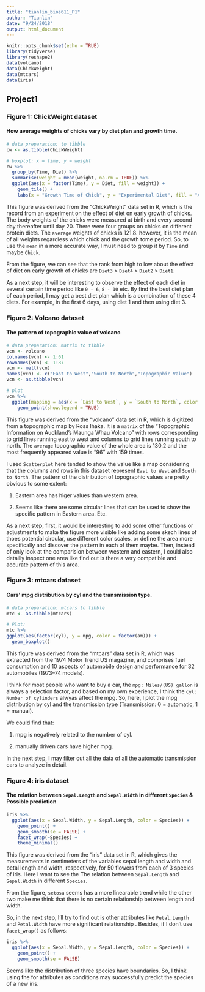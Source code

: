 ```yaml
---
title: "tianlin_bios611_P1"
author: "Tianlin"
date: "9/24/2018"
output: html_document
---
```


```r
knitr::opts_chunk$set(echo = TRUE)
library(tidyverse)
library(reshape2)
data(volcano)
data(ChickWeight)
data(mtcars)
data(iris)
```

## Project1

### Figure 1: ChickWeight dataset 

#### How average weights of chicks vary by diet plan and growth time.

```r
# data preparation: to tibble
cw <- as.tibble(ChickWeight)

# boxplot: x = time, y = weight
cw %>%
  group_by(Time, Diet) %>%
  summarise(weight = mean(weight, na.rm = TRUE)) %>%
  ggplot(aes(x = factor(Time), y = Diet, fill = weight)) +
    geom_tile() +
    labs(x = "Growth Time of Chick", y = "Experimental Diet", fill = "Average Weight")
```

This figure was derived from the “ChickWeight” data set in R, which is the record from an experiment on the effect of diet on early growth of chicks. The body weights of the chicks were measured at birth and every second day thereafter until day 20. There were four groups on chicks on different protein diets. The `average` weights of chicks is 121.8. however, it is the mean of all weights regardless which chick and the growth tome period. So, to use the `mean` in a more accurate way, I must need to group it by `Time` and maybe `Chick`.

From the figure, we can see that the rank from high to low about the effect of diet on early growth of chicks are `Diet3` > `Diet4` > `Diet2` > `Diet1`.

As a next step, it will be interesting to observe the effect of each diet in several certain time period like `0 - 6`, `8 - 10` etc. By find the best diet plan of each period, I may get a best diet plan which is a combination of these 4 diets. For example, in the first 6 days, using diet 1 and then using diet 3.


### Figure 2: Volcano dataset
#### The pattern of topographic value of volcano

```r
# data preparation: matrix to tibble
vcn <- volcano
colnames(vcn) <- 1:61
rownames(vcn) <- 1:87
vcn <- melt(vcn)
names(vcn) <- c("East to West","South to North","Topographic Value")
vcn <- as.tibble(vcn)

# plot
vcn %>% 
  ggplot(mapping = aes(x = `East to West`, y = `South to North`, color = `Topographic Value`)) +
    geom_point(show.legend = TRUE)
```

This figure was derived from the “volcano” data set in R, which is digitized from a topographic map by Ross Ihaka. It is a `matrix` of the "Topographic Information on Auckland's Maunga Whau Volcano" with rows corresponding to grid lines running east to west and columns to grid lines running south to north. The `average` topographic value of the whole area is 130.2 and the most frequently appeared value is "96" with 159 times.

I used `Scatterplot` here tended to show the value like a map considering that the columns and rows in this dataset represent `East to West` and `South to North`. The pattern of the distribution of topographic values are pretty obvious to some extent: 

1. Eastern area has higer values than western area.

2. Seems like there are some circular lines that can be used to show the specific pattern in Eastern area. Etc.

As a next step, first, it would be interesting to add some other functions or adjustments to make the figure more visible like adding some skech lines of thoes potential circular, use different color scales, or define the area more specifically and discover the pattern in each of them maybe. Then, instead of only look at the comparision between western and eastern, I could also detailly inspect one area like find out is there a very compatible and accurate pattern of this area.

### Figure 3: mtcars dataset
#### Cars' mpg distribution by cyl and the transmission type.

```r
# data preparation: mtcars to tibble
mtc <- as.tibble(mtcars)

# Plot: 
mtc %>%
ggplot(aes(factor(cyl), y = mpg, color = factor(am))) +
  geom_boxplot()
```

This figure was derived from the “mtcars” data set in R, which was extracted from the 1974 Motor Trend US magazine, and comprises fuel consumption and 10 aspects of automobile design and performance for 32 automobiles (1973–74 models).

I think for most people who want to buy a car, the `mpg: Miles/(US) gallon` is always a selection factor, and based on my own experience, I think the `cyl: Number of cylinders` alwyas affect the mpg. So, here, I plot the mpg distribution by cyl and the transmission type (Transmission: 0 = automatic, 1 = manual).

We could find that:

1.  mpg is negatively related to the number of cyl.

2.  manually driven cars have higher mpg.

In the next step, I may filter out all the data of all the automatic transmission cars to analyze in detail.

### Figure 4: iris dataset
#### The relation between `Sepal.Length` and `Sepal.Width` in different `Species` & Possible prediction

```r
iris %>%
  ggplot(aes(x = Sepal.Width, y = Sepal.Length, color = Species)) +
    geom_point() + 
    geom_smooth(se = FALSE) +
    facet_wrap(~Species) +
    theme_minimal()
```

This figure was derived from the “iris” data set in R, which gives the measurements in centimeters of the variables sepal length and width and petal length and width, respectively, for 50 flowers from each of 3 species of iris. Here I want to see the The relation between `Sepal.Length` and `Sepal.Width` in different `Species`. 

From the figure, `setosa` seems has a more linearable trend while the other two make me think that there is no certain relationship between length and width. 

So, in the next step, I'll try to find out is other attributes like `Petal.Length` and `Petal.Width` have more significant relationship . Besides, if I don't use `facet_wrap()` as follows:

```r
iris %>%
  ggplot(aes(x = Sepal.Width, y = Sepal.Length, color = Species)) +
    geom_point() + 
    geom_smooth(se = FALSE)
```


Seems like the distribution of three species have boundaries. So, I think using the for attributes as conditions may successfully predict the species of a new iris.